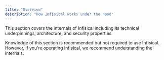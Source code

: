 ```yaml
---
title: "Overview"
description: "How Infisical works under the hood"
---
```


This section covers the internals of Infisical including its technical underpinnings, architecture, and security properties.

<Note>
    Knowledge of this section is recommended but not required to use Infisical. However, if you're operating Infisical, we recommend understanding the internals.
</Note>